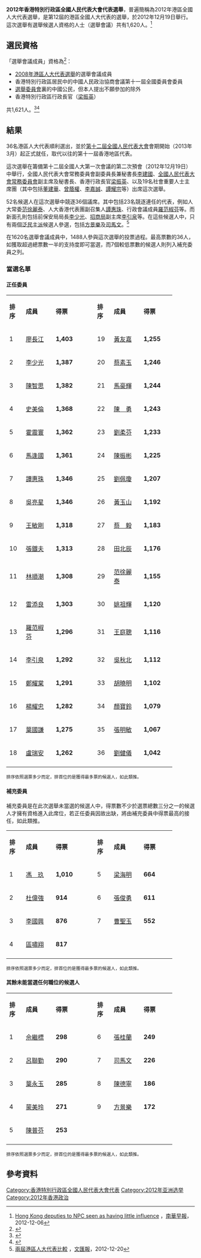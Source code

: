 '''2012年香港特別行政區全國人民代表大會代表選舉'''，普遍簡稱為2012年港區全國人大代表選舉，是第12屆的港區全國人大代表的選舉，於2012年12月19日舉行。這次選舉有選舉候選人資格的人士（選舉會議）共有1,620人。<ref name="2012a">[http://www.scmp.com/news/hong-kong/article/1098307/hong-kong-deputies-npc-seen-having-little-influence Hong Kong deputies to NPC seen as having little influence] {{Wayback|url=http://www.scmp.com/news/hong-kong/article/1098307/hong-kong-deputies-npc-seen-having-little-influence |date=20150924180104 }}，[[南華早報|南華早報]]，2012-12-06</ref>

==選民資格==
「選舉會議成員」資格為<ref>{{Cite web|title=中华人民共和国香港特别行政区选举第十二届全国人民代表大会代表的办法_全文 英文:Measures for the Election of Deputies to the Twelfth National People's Congress from the Hong Kong Special Administrative Region of the People's Republic of China|url=http://www.pkulaw.cn/fulltext_form.aspx?Db=chl&Gid=169408|access-date=2021-06-13|work=www.pkulaw.cn}}</ref>：
*[[中華人民共和國香港特別行政區第十一屆全國人民代表大會代表選舉|2008年港區人大代表選舉]]的選舉會議成員
* 香港特別行政區居民中的中國人民政治協商會議第十一屆全國委員會委員
* [[選舉委員會_(香港)|選舉委員會]]裏的中國公民，但本人提出不願參加的除外
* 香港特別行政區行政長官（[[梁振英|梁振英]]）
共1,621人。<ref>{{Cite web|title=中华人民共和国香港特别行政区第十二届全国人民代表大会代表选举会议成员名单_中国人大网|url=http://www.npc.gov.cn/wxzl/gongbao/2012-11/12/content_1745517.htm|access-date=2021-06-13|work=www.npc.gov.cn}}</ref><ref>{{Cite web|title=关于《中华人民共和国香港特别行政区第十二届全国人民代表大会代表选举会议成员名单（草案）》和《中华人民共和国澳门特别行政区第十二届全国人民代表大会代表选举会议成员名单（草案）》的说明_人大网|url=http://www.npc.gov.cn/npc/c12435/201209/025d0c040ba445e080c72fc58ef39119.shtml|access-date=2021-06-13|work=www.npc.gov.cn}}</ref>

== 結果 ==
36名港區人大代表順利選出，並於[[第十二屆全國人民代表大會|第十二屆全國人民代表大會]]會期開始（2013年3月）起正式就任，取代以往的第十一屆香港地區代表。

這次選舉在籌備第十二屆全國人大第一次會議的第二次預會（2012年12月19日）中舉行，全國人民代表大會常務委員會副委員長兼秘書長[[李建国_(1946年)|李建國]]、[[全國人民代表大會常務委員會|全國人民代表大會常務委員會]]副主席及秘書長、香港行政長官[[梁振英|梁振英]]、以及19名社會重要人士主席團（其中包括[[董建華|董建華]]、[[曾蔭權|曾蔭權]]、[[李嘉誠|李嘉誠]]、[[譚耀宗|譚耀宗]]等）出席這次選舉。

52名候選人在這次選舉中競逐36個議席。其中包括23名競逐連任的代表，例如人大常委[[范徐麗泰|范徐麗泰]]、人大香港代表團副召集人[[譚惠珠|譚惠珠]]、行政會議成員[[羅范椒芬|羅范椒芬]]等。而新面孔則包括前保安局局長[[李少光|李少光]]、[[招商局|招商局]]副主席[[李引泉|李引泉]]等。在這些候選人中，只有兩個[[泛民主派|泛民主派]]候選人參選，包括[[方景樂|方景樂]]及[[司馬文|司馬文]]。<ref>[http://image.wenweipo.com/2012/12/20/hk4.jpg 兩屆港區人大代表比較] {{Wayback|url=http://image.wenweipo.com/2012/12/20/hk4.jpg |date=20161130125958 }}，[[文汇报_(香港)|文匯報]]，2012-12-20</ref>

在1620名選舉會議成員中，1488人參與這次選舉的投票過程。最高票數的36人，如獲取超過總票數一半的支持度即可當選，而7個較低票數的候選人則列入補充委員之列。

===當選名單===
==== 正任委員 ====
{| class="wikitable" width="50%" style="text-align:center"
|- style="background:grey; color:white" align=center
| width="2%" | '''排序''' 
| width="18%" | '''成員''' 
| width="5%" | '''得票''' 
| width="2%" | '''排序''' 
| width="18%" | '''成員''' 
| width="5%" | '''得票''' 
|-
| 1 || [[廖長江|廖長江]] || '''1,403''' || 19 || [[黃友嘉|黃友嘉]] || '''1,255'''
|-
| 2 || [[李少光|李少光]] || '''1,387''' || 20 || [[蔡素玉|蔡素玉]] || '''1,246'''
|-
| 3 || [[陳智思|陳智思]] || '''1,382''' || 21 || [[馬豪輝|馬豪輝]] || '''1,244'''
|-
| 4 || [[史美倫|史美倫]] || '''1,368''' || 22 || [[陳勇_(社會工作者)|陳　勇]] || '''1,243'''
|-
| 5 || [[霍震寰|霍震寰]] || '''1,362''' || 23 || [[劉柔芬|劉柔芬]] || '''1,233'''
|-
| 6 || [[馬逢國|馬逢國]] || '''1,361''' || 24 || [[陳振彬|陳振彬]] || '''1,225'''
|-
| 7 || [[譚惠珠|譚惠珠]] || '''1,346''' || 25 || [[劉佩瓊|劉佩瓊]] || '''1,207'''
|-
| 8 || [[吳亮星|吳亮星]] || '''1,346''' || 26 || [[黃玉山|黃玉山]] || '''1,192'''
|-
| 9 || [[王敏剛|王敏剛]] || '''1,318''' || 27 || [[蔡毅|蔡　毅]] || '''1,183'''
|-
| 10 || [[張鐵夫|張鐵夫]] || '''1,313''' || 28 || [[田北辰|田北辰]] || '''1,176'''
|-
| 11 || [[林順潮|林順潮]] || '''1,308''' || 29 || [[范徐麗泰|范徐麗泰]] || '''1,155'''
|-
| 12 || [[雷添良|雷添良]] || '''1,303''' || 30 || [[姚祖輝|姚祖輝]] || '''1,120'''
|-
| 13 || [[羅范椒芬|羅范椒芬]] || '''1,296''' || 31 || [[王庭聰|王庭聰]] || '''1,116'''
|- 
| 14 || [[李引泉|李引泉]] || '''1,292''' || 32 || [[吳秋北|吳秋北]] || '''1,112'''
|-
| 15 || [[鄭耀棠|鄭耀棠]] || '''1,291''' || 33 || [[胡曉明|胡曉明]] || '''1,102'''
|-
| 16 || [[楊耀忠|楊耀忠]] || '''1,282''' || 34 || [[顏寶鈴|顏寶鈴]] || '''1,079'''
|-
| 17 || [[葉國謙|葉國謙]] || '''1,275''' || 35 || [[張明敏|張明敏]] || '''1,067'''
|-
| 18 || [[盧瑞安|盧瑞安]] || '''1,262''' || 36 || [[劉健儀|劉健儀]] || '''1,042'''
|-
|}
<small>排序依照選票多少而定，排首位的是獲得最多票的候選人，如此類推。</small>

==== 補充委員 ====
補充委員是在此次選舉未當選的候選人中，得票數不少於選票總數三分之一的候選人才擁有資格進入此席位，若正任委員因故出缺，將由補充委員中得票最高的接任，如此類推。
{| class="wikitable" width="50%" style="text-align:center"
|- style="background:grey; color:white" align=center
| width="2%" | '''排序''' 
| width="18%" | '''成員''' 
| width="5%" | '''得票''' 
| width="2%" | '''排序''' 
| width="18%" | '''成員''' 
| width="5%" | '''得票''' 
|-
| 1 || [[馮玖|馮　玖]] || '''1,010''' || 5 || [[梁海明|梁海明]] || '''664'''
|-
| 2 || [[杜偉強|杜偉強]] || '''914''' || 6 || [[張俊勇|張俊勇]] || '''611'''
|-
| 3 || [[李國興|李國興]] || '''876''' || 7 || [[曹聖玉|曹聖玉]] || '''552'''
|-
| 4 || [[區嘯翔|區嘯翔]] || '''817''' || colspan=3|
|-
|}
<small>排序依照選票多少而定，排首位的是獲得最多票的候選人，如此類推。</small>

==== 其餘未能當選任何職位的候選人 ====
{| class="wikitable" width="50%" style="text-align:center"
|- style="background:grey; color:white" align=center
| width="2%" | '''排序''' 
| width="18%" | '''成員''' 
| width="5%" | '''得票''' 
| width="2%" | '''排序''' 
| width="18%" | '''成員''' 
| width="5%" | '''得票''' 
|-
| 1 || [[佘繼標|佘繼標]] || '''298''' || 6 || [[張桂蘭|張桂蘭]] || '''249'''
|-
| 2 || [[呂聯勤|呂聯勤]] || '''290''' || 7 || [[司馬文|司馬文]] || '''226'''
|-
| 3 || [[葉永玉|葉永玉]] || '''285''' || 8 || [[陳德寧|陳德寧]] || '''186'''
|-
| 4 || [[蒙美玲|蒙美玲]] || '''271''' || 9 || [[方景樂|方景樂]] || '''172'''
|-
| 5 || [[陳普芬|陳普芬]] || '''253''' || colspan=3|
|-
|}
<small>排序依照選票多少而定，排首位的是獲得最多票的候選人，如此類推。</small>

== 參考資料 ==
{{reflist}}
{{Wikisource|中华人民共和国香港特别行政区选举第十二届全国人民代表大会代表的办法}}

{{香港選舉}}
[[Category:香港特別行政區全國人民代表大會代表|Category:香港特別行政區全國人民代表大會代表]]
[[Category:2012年亚洲选举|Category:2012年亚洲选举]]
[[Category:2012年香港政治|Category:2012年香港政治]]